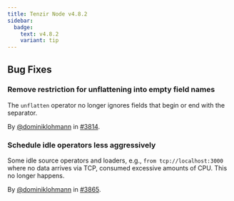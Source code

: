 ```yaml
---
title: Tenzir Node v4.8.2
sidebar:
  badge:
    text: v4.8.2
    variant: tip
---
```


## Bug Fixes

### Remove restriction for unflattening into empty field names

The `unflatten` operator no longer ignores fields that begin or end with the
separator.

By [@dominiklohmann](https://github.com/dominiklohmann) in [#3814](https://github.com/tenzir/tenzir/pull/3814).

### Schedule idle operators less aggressively

Some idle source operators and loaders, e.g., `from tcp://localhost:3000` where
no data arrives via TCP, consumed excessive amounts of CPU. This no longer
happens.

By [@dominiklohmann](https://github.com/dominiklohmann) in [#3865](https://github.com/tenzir/tenzir/pull/3865).
